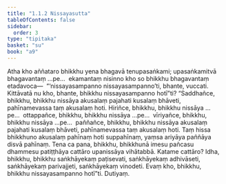 ```yaml
---
title: "1.1.2 Nissayasutta"
tableOfContents: false
sidebar:
  order: 3
type: "tipitaka"
basket: "su"
book: "a9"
---
```



<DynamicBreadcrumb />

<Division number="2" book="a9">

<Paragraph number="17" book="a9">
Atha kho aññataro bhikkhu yena bhagavā tenupasaṅkami; upasaṅkamitvā bhagavantaṃ …pe…  ekamantaṃ nisinno kho so bhikkhu bhagavantaṃ etadavoca—  “‘nissayasampanno nissayasampanno’ti, bhante, vuccati. Kittāvatā nu kho, bhante, bhikkhu nissayasampanno hotī”ti? “Saddhañce, bhikkhu, bhikkhu nissāya akusalaṃ pajahati kusalaṃ bhāveti, pahīnamevassa taṃ akusalaṃ hoti. Hiriñce, bhikkhu, bhikkhu nissāya …pe…  ottappañce, bhikkhu, bhikkhu nissāya …pe…  vīriyañce, bhikkhu, bhikkhu nissāya …pe…  paññañce, bhikkhu, bhikkhu nissāya akusalaṃ pajahati kusalaṃ bhāveti, pahīnamevassa taṃ akusalaṃ hoti. Taṃ hissa bhikkhuno akusalaṃ pahīnaṃ hoti suppahīnaṃ, yaṃsa ariyāya paññāya disvā pahīnaṃ.
</Paragraph>

<Paragraph number="18" book="a9">
Tena ca pana, bhikkhu, bhikkhunā imesu pañcasu dhammesu patiṭṭhāya cattāro upanissāya vihātabbā. Katame cattāro? Idha, bhikkhu, bhikkhu saṅkhāyekaṃ paṭisevati, saṅkhāyekaṃ adhivāseti, saṅkhāyekaṃ parivajjeti, saṅkhāyekaṃ vinodeti. Evaṃ kho, bhikkhu, bhikkhu nissayasampanno hotī”ti.

</Paragraph>
</Division>

<Paragraph number="19" type="center" book="a9">
Dutiyaṃ.
</Paragraph>